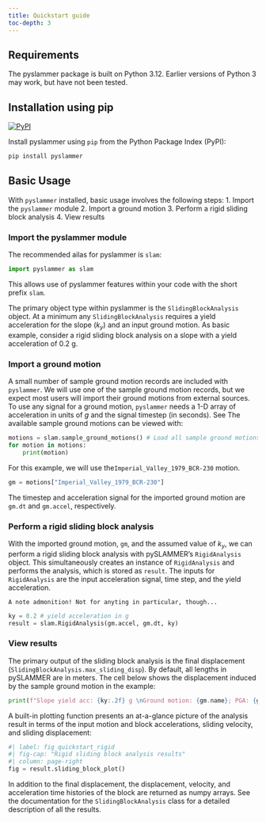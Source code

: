 ```yaml
---
title: Quickstart guide
toc-depth: 3
---
```

## Requirements
The pyslammer package is built on Python 3.12. Earlier versions of Python 3 may work, but have not been tested.

## Installation using pip
[![PyPI](https://img.shields.io/pypi/v/pyslammer.svg){fig-align="left"}](https://pypi.org/project/pyslammer)
<!-- [![PyPI - Python Version](https://img.shields.io/pypi/pyversions/pyslammer.svg){fig-align="left"}](https://pypi.org/project/pyslammer)
[![PyPI - License](https://img.shields.io/pypi/l/pyslammer.svg){fig-align="left"}](https://pypi.org/project/pyslammer) -->

Install pyslammer using `pip` from the Python Package Index (PyPI):
``` bash
pip install pyslammer
```
## Basic Usage
With `pyslammer` installed, basic usage involves the following steps:
1. Import the `pyslammer` module
2. Import a ground motion
3. Perform a rigid sliding block analysis
4. View results

### Import the pyslammer module
The recommended ailas for pyslammer is `slam`:

```python
import pyslammer as slam 
```

This allows use of pyslammer features within your code with the short prefix `slam`.

The primary object type within pyslammer is the `SlidingBlockAnalysis` object.
At a minimum any `SlidingBlockAnalysis` requires a yield acceleration for the slope ($k_y$) and an input ground motion.
As basic example, consider a rigid sliding block analysis on a slope with a yield acceleration of $0.2$ g. 

### Import a ground motion
A small number of sample ground motion records are included with `pyslammer`.
We will use one of the sample ground motion records, but we expect most users will import their ground motions from external sources. 
To use any signal for a ground motion, `pyslammer` needs a 1-D array of acceleration in units of $g$ and the signal timestep (in seconds). 
See The available sample ground motions can be viewed with:

```python
motions = slam.sample_ground_motions() # Load all sample ground motions
for motion in motions:
    print(motion)
```

For this example, we will use the`Imperial_Valley_1979_BCR-230` motion.

```python
gm = motions["Imperial_Valley_1979_BCR-230"]
```

The timestep and acceleration signal for the imported ground motion are `gm.dt` and `gm.accel`, respectively.

### Perform a rigid sliding block analysis
With the imported ground motion, `gm`, and the assumed value of $k_y$, we can perform a rigid sliding block analysis with pySLAMMER's `RigidAnalysis` object. 
This simultaneously creates an instance of `RigidAnalysis` and performs the analysis, which is stored as `result`.
The inputs for `RigidAnalysis` are the input acceleration signal, time step, and the yield acceleration.

```note
A note admonition! Not for anyting in particular, though...
```

```python
ky = 0.2 # yield acceleration in g
result = slam.RigidAnalysis(gm.accel, gm.dt, ky)
```

### View results
The primary output of the sliding block analysis is the final displacement (`SlidingBlockAnalysis.max_sliding_disp`).
By default, all lengths in pySLAMMER are in meters.
The cell below shows the displacement induced by the sample ground motion in the example:

```python
print(f"Slope yield acc: {ky:.2f} g \nGround motion: {gm.name}; PGA: {gm.pga:.2f} g \nSliding displacement: {result.max_sliding_disp:.3f} m")
```

A built-in plotting function presents an at-a-glance picture of the analysis result in terms of the input motion and block accelerations, sliding velocity, and sliding displacement:

```python
#| label: fig_quickstart_rigid
#| fig-cap: "Rigid sliding block analysis results"
#| column: page-right
fig = result.sliding_block_plot()
```

In addition to the final displacement, the displacement, velocity, and acceleration time histories of the block are returned as numpy arrays.
See the documentation for the `SlidingBlockAnalysis` class for a detailed description of all the results.